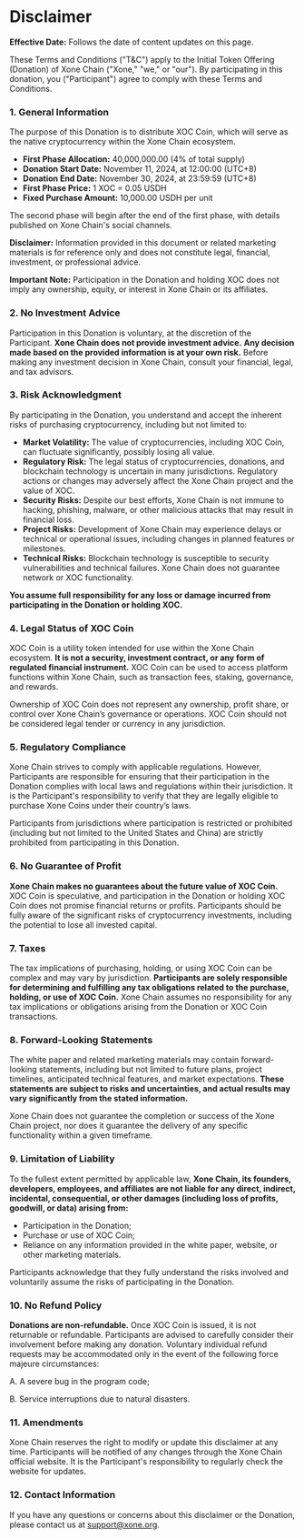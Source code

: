 # Disclaimer

**Effective Date:** Follows the date of content updates on this page.

These Terms and Conditions ("T\&C") apply to the Initial Token Offering (Donation) of Xone Chain ("Xone," "we," or "our"). By participating in this donation, you ("Participant") agree to comply with these Terms and Conditions.

### **1. General Information**

The purpose of this Donation is to distribute XOC Coin, which will serve as the native cryptocurrency within the Xone Chain ecosystem.

* **First Phase Allocation:** 40,000,000.00 (4% of total supply)
* **Donation Start Date:** November 11, 2024, at 12:00:00 (UTC+8)
* **Donation End Date:** November 30, 2024, at 23:59:59 (UTC+8)
* **First Phase Price:** 1 XOC = 0.05 USDH
* **Fixed Purchase Amount:** 10,000.00 USDH per unit

The second phase will begin after the end of the first phase, with details published on Xone Chain's social channels.

**Disclaimer:** Information provided in this document or related marketing materials is for reference only and does not constitute legal, financial, investment, or professional advice.

**Important Note:** Participation in the Donation and holding XOC does not imply any ownership, equity, or interest in Xone Chain or its affiliates.

### **2. No Investment Advice**

Participation in this Donation is voluntary, at the discretion of the Participant. **Xone Chain does not provide investment advice.** **Any decision made based on the provided information is at your own risk.** Before making any investment decision in Xone Chain, consult your financial, legal, and tax advisors.

### **3. Risk Acknowledgment**

By participating in the Donation, you understand and accept the inherent risks of purchasing cryptocurrency, including but not limited to:

* **Market Volatility:** The value of cryptocurrencies, including XOC Coin, can fluctuate significantly, possibly losing all value.
* **Regulatory Risk:** The legal status of cryptocurrencies, donations, and blockchain technology is uncertain in many jurisdictions. Regulatory actions or changes may adversely affect the Xone Chain project and the value of XOC.
* **Security Risks:** Despite our best efforts, Xone Chain is not immune to hacking, phishing, malware, or other malicious attacks that may result in financial loss.
* **Project Risks:** Development of Xone Chain may experience delays or technical or operational issues, including changes in planned features or milestones.
* **Technical Risks:** Blockchain technology is susceptible to security vulnerabilities and technical failures. Xone Chain does not guarantee network or XOC functionality.

**You assume full responsibility for any loss or damage incurred from participating in the Donation or holding XOC.**

### **4. Legal Status of XOC Coin**

XOC Coin is a utility token intended for use within the Xone Chain ecosystem. **It is not a security, investment contract, or any form of regulated financial instrument.** XOC Coin can be used to access platform functions within Xone Chain, such as transaction fees, staking, governance, and rewards.

Ownership of XOC Coin does not represent any ownership, profit share, or control over Xone Chain’s governance or operations. XOC Coin should not be considered legal tender or currency in any jurisdiction.

### **5. Regulatory Compliance**

Xone Chain strives to comply with applicable regulations. However, Participants are responsible for ensuring that their participation in the Donation complies with local laws and regulations within their jurisdiction. It is the Participant's responsibility to verify that they are legally eligible to purchase Xone Coins under their country’s laws.

Participants from jurisdictions where participation is restricted or prohibited (including but not limited to the United States and China) are strictly prohibited from participating in this Donation.

### **6. No Guarantee of Profit**

**Xone Chain makes no guarantees about the future value of XOC Coin.** XOC Coin is speculative, and participation in the Donation or holding XOC Coin does not promise financial returns or profits. Participants should be fully aware of the significant risks of cryptocurrency investments, including the potential to lose all invested capital.

### **7. Taxes**

The tax implications of purchasing, holding, or using XOC Coin can be complex and may vary by jurisdiction. **Participants are solely responsible for determining and fulfilling any tax obligations related to the purchase, holding, or use of XOC Coin.** Xone Chain assumes no responsibility for any tax implications or obligations arising from the Donation or XOC Coin transactions.

### **8. Forward-Looking Statements**

The white paper and related marketing materials may contain forward-looking statements, including but not limited to future plans, project timelines, anticipated technical features, and market expectations. **These statements are subject to risks and uncertainties, and actual results may vary significantly from the stated information.**

Xone Chain does not guarantee the completion or success of the Xone Chain project, nor does it guarantee the delivery of any specific functionality within a given timeframe.

### **9. Limitation of Liability**

To the fullest extent permitted by applicable law, **Xone Chain, its founders, developers, employees, and affiliates are not liable for any direct, indirect, incidental, consequential, or other damages (including loss of profits, goodwill, or data) arising from:**

* Participation in the Donation;
* Purchase or use of XOC Coin;
* Reliance on any information provided in the white paper, website, or other marketing materials.

Participants acknowledge that they fully understand the risks involved and voluntarily assume the risks of participating in the Donation.

### **10. No Refund Policy**

**Donations are non-refundable.** Once XOC Coin is issued, it is not returnable or refundable. Participants are advised to carefully consider their involvement before making any donation. Voluntary individual refund requests may be accommodated only in the event of the following force majeure circumstances:

A. A severe bug in the program code;

B. Service interruptions due to natural disasters.

### **11. Amendments**

Xone Chain reserves the right to modify or update this disclaimer at any time. Participants will be notified of any changes through the Xone Chain official website. It is the Participant's responsibility to regularly check the website for updates.

### **12. Contact Information**

If you have any questions or concerns about this disclaimer or the Donation, please contact us at [support@xone.org](mailto:support@xone.org).
